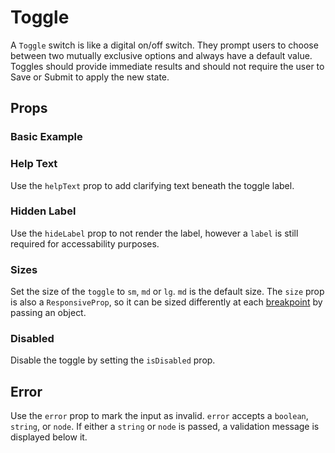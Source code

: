 
<Meta of={Stories} />

# Toggle

A `Toggle` switch is like a digital on/off switch. They prompt users to choose between two mutually exclusive options and always have a default value.
Toggles should provide immediate results and should not require the user to Save or Submit to apply the new state.

<Canvas of={Stories.Overview} />

## Props

<ArgsTable of={Toggle} />

### Basic Example

<Canvas of={Stories.Basic} />

### Help Text

Use the `helpText` prop to add clarifying text beneath the toggle label.

<Canvas of={Stories.HelpText} />

### Hidden Label

Use the `hideLabel` prop to not render the label, however a `label` is still required for accessability purposes.

<Canvas of={Stories.HiddenLabel} />

### Sizes

Set the size of the `toggle` to `sm`, `md` or `lg`. `md` is the default size.
The `size` prop is also a `ResponsiveProp`, so it can be sized differently at each [breakpoint](?path=/docs/design-tokens-design-tokens--page#breakpoints) by passing an object.

<Canvas of={Stories.Sizes} />

### Disabled

Disable the toggle by setting the `isDisabled` prop.

<Canvas of={Stories.Disabled} />

## Error

Use the `error` prop to mark the input as invalid. `error` accepts a `boolean`, `string`, or `node`. If either a `string` or `node` is passed, a validation message is displayed below it.

<Canvas of={Stories.Error} />
